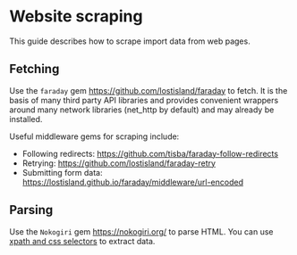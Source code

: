 # Website scraping

This guide describes how to scrape import data from web pages.

## Fetching

Use the `faraday` gem https://github.com/lostisland/faraday to fetch. It is the basis of many third party API libraries and provides convenient wrappers around many network libraries (net_http by default) and may already be installed.

Useful middleware gems for scraping include:

- Following redirects: https://github.com/tisba/faraday-follow-redirects
- Retrying: https://github.com/lostisland/faraday-retry
- Submitting form data: https://lostisland.github.io/faraday/middleware/url-encoded

## Parsing

Use the `Nokogiri` gem https://nokogiri.org/ to parse HTML. You can use [xpath and css selectors](https://nokogiri.org/#parsing-and-querying) to extract data.
